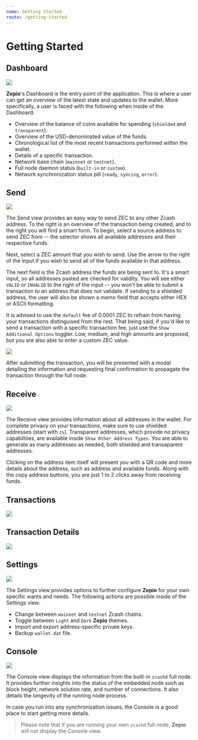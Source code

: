 ```yaml
---
name: Getting Started
route: /getting-started
---
```



# Getting Started

## Dashboard

<Image src='https://raw.githubusercontent.com/andrerfneves/zepio-docs/develop/docz/assets/dashboard.png' />

**Zepio**'s Dashboard is the entry point of the application. This is where a user can get an overview of the latest state and updates to the wallet. More specifically, a user is faced with the following when inside of the Dashboard:
  * Overview of the balance of coins available for spending (`shielded` and `transparent`).
  * Overview of the USD-denominated value of the funds.
  * Chronological list of the most recent transactions performed within the wallet.
  * Details of a specific transaction.
  * Network base chain (`mainnet` or `testnet`).
  * Full node daemon status (`built-in` or `custom`).
  * Network synchronization status pill (`ready`, `syncing`, `error`).

## Send

<Image src='https://raw.githubusercontent.com/andrerfneves/zepio-docs/develop/docz/assets/send.png' />

The Send view provides an easy way to send ZEC to any other Zcash address. To the right is an overview of the transaction being created, and to the right you will find a smart form. To begin, select a source address to send ZEC from -- the selector shows all available addresses and their respective funds.

Next, select a ZEC amount that you wish to send. Use the arrow to the right of the input if you wish to send all of the funds available in that address.

The next field is the Zcash address the funds are being sent to. It's a smart input, so all addresses pasted are checked for validity. You will see either `VALID` or `INVALID` to the right of the input -- you won't be able to submit a transaction to an address that does not validate. If sending to a shielded address, the user will also be shown a memo field that accepts either HEX or ASCII formatting.

It is advised to use the `default` fee of 0.0001 ZEC to refrain from having your transactions distinguised from the rest. That being said, if you'd like to send a transaction with a specific transaction fee, just use the `Show Additional Options` toggler. Low, medium, and high amounts are proposed, but you are also able to enter a custom ZEC value.

<Image src='https://raw.githubusercontent.com/andrerfneves/zepio-docs/develop/docz/assets/sending-confirmation.png' />

After submitting the transaction, you will be presented with a modal detailing the information and requesting final confirmation to propagate the transaction through the full node.

## Receive

<Image src='https://raw.githubusercontent.com/andrerfneves/zepio-docs/develop/docz/assets/receive.png' />

The Receive view provides information about all addresses in the wallet. For complete privacy on your transactions, make sure to use shielded addresses (start with `zs`). Transparent addresses, which provide no privacy capabiltiies, are available inside `Show Other Address Types`. You are able to generate as many addresses as needed, both shielded and transaparent addresses.

Clicking on the address item itself will present you with a QR code and more details about the address, such as address and available funds. Along with the copy address buttons, you are just 1 to 2 clicks away from receiving funds.

## Transactions

<Image src='https://raw.githubusercontent.com/andrerfneves/zepio-docs/develop/docz/assets/transactions.png' />

## Transaction Details

<Image src='https://raw.githubusercontent.com/andrerfneves/zepio-docs/develop/docz/assets/transaction-details.png' />

## Settings

<Image src='https://raw.githubusercontent.com/andrerfneves/zepio-docs/develop/docz/assets/settings.png' />

The Settings view provides options to further configure **Zepio** for your own specific wants and needs. The following actions are possible inside of the Settings view:
  * Change between `mainnet` and `testnet` Zcash chains.
  * Toggle between `Light` and `Dark` **Zepio** themes.
  * Import and export address-specific private keys.
  * Backup `wallet.dat` file.

## Console

<Image src='https://raw.githubusercontent.com/andrerfneves/zepio-docs/develop/docz/assets/console.png' />

The Console view displays the information from the built-in `zcashd` full node. It provides further insights into the status of the embedded node such as block height, network solution rate, and number of connections. It also details the longevity of the running node process.

In case you run into any synchronization issues, the Console is a good place to start getting more details.

> Please note that if you are running your own `zcashd` full node, **Zepio** will not display the Console view.

